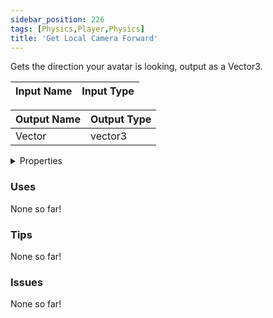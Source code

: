 ```yaml
---
sidebar_position: 226
tags: [Physics,Player,Physics]
title: 'Get Local Camera Forward'
---
```


Gets the direction your avatar is looking, output as a Vector3.



<DocusaurusSvg />

| Input Name | Input Type |
|-----------|-----------|

| Output Name | Output Type |
|-----------|-----------|
| Vector | vector3 |


<details>
  <summary>Properties</summary>
  <div>
    <div>
    <table>
      <thead>
        <tr>
          <th>Is beta required?</th>
          <th>No</th>
        </tr>
        <tr>
          <th>Is this chip a trolling risk?</th>
          <th>No</th>
        </tr>
        <tr>
          <th>Is this chip a role assignment risk?</th>
          <th>No</th>
        </tr>
        <tr>
          <th>Chip UUID</th>
          <th>70c830bb-223a-4a7c-b0ae-df240c6f1f33</th>
        </tr>
        <tr>
          <th>Room availability</th>
          <th>Available everywhere</th>
        </tr>
      </thead>
    </table>
    </div>
  </div>
</details>

### Uses

None so far!

### Tips

None so far!

### Issues

None so far!